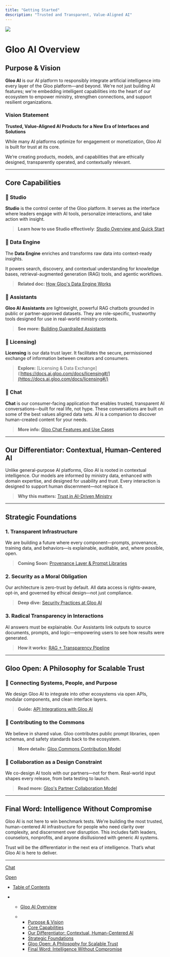 ```yaml
---
title: "Getting Started"
description: "Trusted and Transparent, Value-Aligned AI"
---
```


![](/images/docs/f389c52635d1abc8454f5b4d548b99ad361551578e2f683b5262d5627c603710-GLOO_AI_LOGO_WHITE_GRADIENT.png)

# Gloo AI Overview

## Purpose & Vision

**Gloo AI** is our AI platform to responsibly integrate artificial intelligence into every layer of the Gloo platform—and beyond. We're not just building AI features; we're embedding intelligent capabilities into the heart of our ecosystem to empower ministry, strengthen connections, and support resilient organizations.

### Vision Statement

**Trusted, Value-Aligned AI Products for a New Era of Interfaces and Solutions**

While many AI platforms optimize for engagement or monetization, Gloo AI is built for trust at its core.

We’re creating products, models, and capabilities that are ethically designed, transparently operated, and contextually relevant.

***

## Core Capabilities

### 🎨 Studio

**Studio** is the control center of the Gloo platform. It serves as the interface where leaders engage with AI tools, personalize interactions, and take action with insight.

> **Learn how to use Studio effectively**: [Studio Overview and Quick Start](https://docs.ai.gloo.com/docs/gloo-ai-studio#/)

### 🚗 Data Engine

The **Data Engine** enriches and transforms raw data into context-ready insights.

It powers search, discovery, and contextual understanding for knowledge bases, retrieval-augmented generation (RAG) tools, and agentic workflows.

> **Related doc:** [How Gloo's Data Engine Works](https://docs.ai.gloo.com/docs/data-engine#/)

### 🧠 Assistants

**Gloo AI Assistants** are lightweight, powerful RAG chatbots grounded in public or partner-approved datasets. They are role-specific, trustworthy tools designed for use in real-world ministry contexts.

> **See more:** [Building Guardrailed Assistants](https://docs.ai.gloo.com/docs/ai-assistants#/)

### 🔐 Licensing)

**Licensing** is our data trust layer. It facilitates the secure, permissioned exchange of information between creators and consumers.

> **Explore:** \[Licensing & Data Exchange]\([https://docs.ai.gloo.com/docs/licensing#/](https://docs.ai.gloo.com/docs/licensing#/)

### 💬 Chat

**Chat** is our consumer-facing application that enables trusted, transparent AI conversations—built for real life, not hype. These conversations are built on some of the best values aligned data sets. AI is a companion to discover human-created content for your needs.

> **More info:** [Gloo Chat Features and Use Cases](https://docs.ai.gloo.com/docs/chat-1#/)

***

## Our Differentiator: Contextual, Human-Centered AI

Unlike general-purpose AI platforms, Gloo AI is rooted in contextual intelligence. Our models are informed by ministry data, enhanced with domain expertise, and designed for usability and trust. Every interaction is designed to support human discernment—not replace it.

> **Why this matters:** [Trust in AI-Driven Ministry](https://docs.ai.gloo.com/docs/trust#/)

***

## Strategic Foundations

### 1. Transparent Infrastructure

We are building a future where every component—prompts, provenance, training data, and behaviors—is explainable, auditable, and, where possible, open.

> **Coming Soon:** [Provenance Layer & Prompt Libraries](#)

### 2. Security as a Moral Obligation

Our architecture is zero-trust by default. All data access is rights-aware, opt-in, and governed by ethical design—not just compliance.

> **Deep dive:** [Security Practices at Gloo AI](#)

### 3. Radical Transparency in Interactions

AI answers must be explainable. Our Assistants link outputs to source documents, prompts, and logic—empowering users to see how results were generated.

> **How it works:** [RAG + Transparency Pipeline](#)

***

## Gloo Open: A Philosophy for Scalable Trust

### 🔗 Connecting Systems, People, and Purpose

We design Gloo AI to integrate into other ecosystems via open APIs, modular components, and clean interface layers.

> **Guide:** [API Integrations with Gloo AI](#)

### 🌱 Contributing to the Commons

We believe in shared value. Gloo contributes public prompt libraries, open schemas, and safety standards back to the ecosystem.

> **More details:** [Gloo Commons Contribution Model](#)

### 🤝 Collaboration as a Design Constraint

We co-design AI tools with our partners—not for them. Real-world input shapes every release, from beta testing to launch.

> **Read more:** [Gloo's Partner Collaboration Model](#)

***

## Final Word: Intelligence Without Compromise

Gloo AI is not here to win benchmark tests. We're building the most trusted, human-centered AI infrastructure for people who need clarity over complexity, and discernment over disruption. This includes faith leaders, counselors, nonprofits, and anyone disillusioned with generic AI systems.

Trust will be the differentiator in the next era of intelligence. That’s what Gloo AI is here to deliver.

***

[Chat](/docs/chat-1)

[Open](/docs/open)

* [Table of Contents](#)

* * [Gloo AI Overview](#gloo-ai-overview)

  * * [Purpose & Vision](#purpose--vision)
    * [Core Capabilities](#core-capabilities)
    * [Our Differentiator: Contextual, Human-Centered AI](#our-differentiator-contextual-human-centered-ai)
    * [Strategic Foundations](#strategic-foundations)
    * [Gloo Open: A Philosophy for Scalable Trust](#gloo-open-a-philosophy-for-scalable-trust)
    * [Final Word: Intelligence Without Compromise](#final-word-intelligence-without-compromise)
